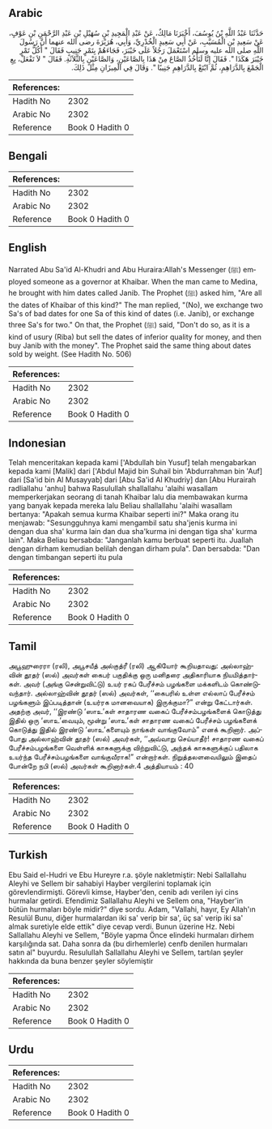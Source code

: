 ## Arabic


<div dir="rtl" lang="ar" style={{fontSize:'larger',backgroundColor:'#f8f9fa',padding:20}}>
حَدَّثَنَا عَبْدُ اللَّهِ بْنُ يُوسُفَ، أَخْبَرَنَا مَالِكٌ، عَنْ عَبْدِ الْمَجِيدِ بْنِ سُهَيْلِ بْنِ عَبْدِ الرَّحْمَنِ بْنِ عَوْفٍ، عَنْ سَعِيدِ بْنِ الْمُسَيَّبِ، عَنْ أَبِي سَعِيدٍ الْخُدْرِيِّ، وَأَبِي، هُرَيْرَةَ رضى الله عنهما أَنَّ رَسُولَ اللَّهِ صلى الله عليه وسلم اسْتَعْمَلَ رَجُلاً عَلَى خَيْبَرَ، فَجَاءَهُمْ بِتَمْرٍ جَنِيبٍ فَقَالَ ‏"‏ أَكُلُّ تَمْرِ خَيْبَرَ هَكَذَا ‏"‏‏.‏ فَقَالَ إِنَّا لَنَأْخُذُ الصَّاعَ مِنْ هَذَا بِالصَّاعَيْنِ، وَالصَّاعَيْنِ بِالثَّلاَثَةِ‏.‏ فَقَالَ ‏"‏ لاَ تَفْعَلْ، بِعِ الْجَمْعَ بِالدَّرَاهِمِ، ثُمَّ ابْتَعْ بِالدَّرَاهِمِ جَنِيبًا ‏"‏‏.‏ وَقَالَ فِي الْمِيزَانِ مِثْلَ ذَلِكَ‏.‏
</div>
<div style={{backgroundColor:'#f8f9fa',padding:20, marginBottom: 10}}><table> <thead> <tr> <th>References:</th> <th></th> </tr> </thead> <tbody><tr><td>Hadith No</td><td>2302</td></tr><tr><td>Arabic No</td><td>2302</td></tr><tr><td>Reference</td><td>Book 0 Hadith 0</td></tr></tbody></table></div>

## Bengali


<div dir="ltr" lang="bn" style={{fontSize:'larger',backgroundColor:'#f8f9fa',padding:20}}>

</div>
<div style={{backgroundColor:'#f8f9fa',padding:20, marginBottom: 10}}><table> <thead> <tr> <th>References:</th> <th></th> </tr> </thead> <tbody><tr><td>Hadith No</td><td>2302</td></tr><tr><td>Arabic No</td><td>2302</td></tr><tr><td>Reference</td><td>Book 0 Hadith 0</td></tr></tbody></table></div>

## English


<div dir="ltr" lang="en" style={{fontSize:'larger',backgroundColor:'#f8f9fa',padding:20}}>
Narrated Abu Sa'id Al-Khudri and Abu Huraira:Allah's Messenger (ﷺ) employed someone as a governor at Khaibar. When the man came to Medina, he brought with him dates called Janib. The Prophet (ﷺ) asked him, "Are all the dates of Khaibar of this kind?" The man replied, "(No), we exchange two Sa's of bad dates for one Sa of this kind of dates (i.e. Janib), or exchange three Sa's for two." On that, the Prophet (ﷺ) said, "Don't do so, as it is a kind of usury (Riba) but sell the dates of inferior quality for money, and then buy Janib with the money". The Prophet said the same thing about dates sold by weight. (See Hadith No. 506)
</div>
<div style={{backgroundColor:'#f8f9fa',padding:20, marginBottom: 10}}><table> <thead> <tr> <th>References:</th> <th></th> </tr> </thead> <tbody><tr><td>Hadith No</td><td>2302</td></tr><tr><td>Arabic No</td><td>2302</td></tr><tr><td>Reference</td><td>Book 0 Hadith 0</td></tr></tbody></table></div>

## Indonesian


<div dir="ltr" lang="id" style={{fontSize:'larger',backgroundColor:'#f8f9fa',padding:20}}>
Telah menceritakan kepada kami ['Abdullah bin Yusuf] telah mengabarkan kepada kami [Malik] dari ['Abdul Majid bin Suhail bin 'Abdurrahman bin 'Auf] dari [Sa'id bin Al Musayyab] dari [Abu Sa'id Al Khudriy] dan [Abu Hurairah radliallahu 'anhu] bahwa Rasulullah shallallahu 'alaihi wasallam memperkerjakan seorang di tanah Khaibar lalu dia membawakan kurma yang banyak kepada mereka lalu Beliau shallallahu 'alaihi wasallam bertanya: "Apakah semua kurma Khaibar seperti ini?" Maka orang itu menjawab: "Sesungguhnya kami mengambil satu sha'jenis kurma ini dengan dua sha' kurma lain dan dua sha'kurma ini dengan tiga sha' kurma lain". Maka Beliau bersabda: "Janganlah kamu berbuat seperti itu. Juallah dengan dirham kemudian belilah dengan dirham pula". Dan bersabda: "Dan dengan timbangan seperti itu pula
</div>
<div style={{backgroundColor:'#f8f9fa',padding:20, marginBottom: 10}}><table> <thead> <tr> <th>References:</th> <th></th> </tr> </thead> <tbody><tr><td>Hadith No</td><td>2302</td></tr><tr><td>Arabic No</td><td>2302</td></tr><tr><td>Reference</td><td>Book 0 Hadith 0</td></tr></tbody></table></div>

## Tamil


<div dir="ltr" lang="ta" style={{fontSize:'larger',backgroundColor:'#f8f9fa',padding:20}}>
அபூஹுரைரா (ரலி), அபூசயீத் அல்குத்ரீ (ரலி) ஆகியோர் கூறியதாவது: அல்லாஹ்வின் தூதர் (ஸல்) அவர்கள் கைபர் பகுதிக்கு ஒரு மனிதரை அதிகாரியாக நியமித்தார்கள். அவர் (அங்கு சென்றுவிட்டு) உயர் ரகப் பேரீச்சம் பழங்களை மக்களிடம் கொண்டுவந்தார். அல்லாஹ்வின் தூதர் (ஸல்) அவர்கள், ‘‘கைபரில் உள்ள எல்லாப் பேரீச்சம் பழங்களும் இப்படித்தான் (உயர்ரக மானவையாக) இருக்குமா?” என்று கேட்டார்கள். அதற்கு அவர், ‘‘இரண்டு ‘ஸாஉ’கள் சாதாரண வகைப் பேரீச்சம்பழங்களைக் கொடுத்து இதில் ஒரு ‘ஸாஉ’வையும், மூன்று ‘ஸாஉ’கள் சாதாரண வகைப் பேரீச்சம் பழங்களைக் கொடுத்து இதில் இரண்டு ‘ஸாஉ’களையும் நாங்கள் வாங்குவோம்” எனக் கூறினார். அப்போது அல்லாஹ்வின் தூதர் (ஸல்) அவர்கள், ‘‘அவ்வாறு செய்யாதீர்! சாதாரண வகைப் பேரீச்சம்பழங்களை வெள்ளிக் காசுகளுக்கு விற்றுவிட்டு, அந்தக் காசுகளுக்குப் பதிலாக உயர்ந்த பேரீச்சம்பழங்களை வாங்குவீராக!” என்றார்கள். நிறுத்தலளவையிலும் இதைப் போன்றே நபி (ஸல்) அவர்கள் கூறினார்கள்.4 அத்தியாயம் : 40
</div>
<div style={{backgroundColor:'#f8f9fa',padding:20, marginBottom: 10}}><table> <thead> <tr> <th>References:</th> <th></th> </tr> </thead> <tbody><tr><td>Hadith No</td><td>2302</td></tr><tr><td>Arabic No</td><td>2302</td></tr><tr><td>Reference</td><td>Book 0 Hadith 0</td></tr></tbody></table></div>

## Turkish


<div dir="ltr" lang="tr" style={{fontSize:'larger',backgroundColor:'#f8f9fa',padding:20}}>
Ebu Said el-Hudri ve Ebu Hureyre r.a. şöyle nakletmiştir: Nebi Sallallahu Aleyhi ve Sellem bir sahabiyi Hayber vergilerini toplamak için görevlendirmişti. Görevli kimse, Hayber'den, cenib adı verilen iyi cins hurmalar getirdi. Efendimiz Sallallahu Aleyhi ve Sellem ona, "Hayber'in bütün hurmaları böyle midir?" diye sordu. Adam, "Vallahi, hayır, Ey Allah'ın Resulül Bunu, diğer hurmalardan iki sa' verip bir sa', üç sa' verip iki sa' almak suretiyle elde ettik" diye cevap verdi. Bunun üzerine Hz. Nebi Sallallahu Aleyhi ve Sellem, "Böyle yapma Önce elindeki hurmaları dirhem karşılığında sat. Daha sonra da (bu dirhemlerle) cenfb denilen hurmaları satın al" buyurdu. Resulullah Sallallahu Aleyhi ve Sellem, tartılan şeyler hakkında da buna benzer şeyler söylemiştir
</div>
<div style={{backgroundColor:'#f8f9fa',padding:20, marginBottom: 10}}><table> <thead> <tr> <th>References:</th> <th></th> </tr> </thead> <tbody><tr><td>Hadith No</td><td>2302</td></tr><tr><td>Arabic No</td><td>2302</td></tr><tr><td>Reference</td><td>Book 0 Hadith 0</td></tr></tbody></table></div>

## Urdu


<div dir="rtl" lang="ur" style={{fontSize:'larger',backgroundColor:'#f8f9fa',padding:20}}>

</div>
<div style={{backgroundColor:'#f8f9fa',padding:20, marginBottom: 10}}><table> <thead> <tr> <th>References:</th> <th></th> </tr> </thead> <tbody><tr><td>Hadith No</td><td>2302</td></tr><tr><td>Arabic No</td><td>2302</td></tr><tr><td>Reference</td><td>Book 0 Hadith 0</td></tr></tbody></table></div>